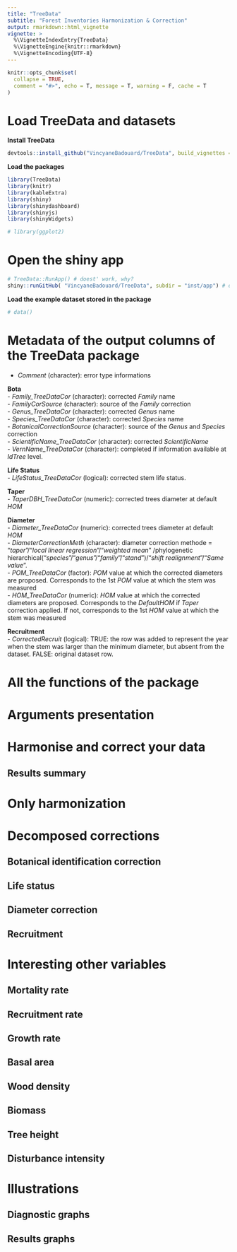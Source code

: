 ```yaml
---
title: "TreeData"
subtitle: "Forest Inventories Harmonization & Correction"
output: rmarkdown::html_vignette
vignette: >
  %\VignetteIndexEntry{TreeData}
  %\VignetteEngine{knitr::rmarkdown}
  %\VignetteEncoding{UTF-8}
---
```


```r
knitr::opts_chunk$set(
  collapse = TRUE,
  comment = "#>", echo = T, message = T, warning = F, cache = T
)
```

# Load TreeData and datasets
**Install TreeData**
```r
devtools::install_github("VincyaneBadouard/TreeData", build_vignettes = TRUE)
```
**Load the packages**
```r
library(TreeData)
library(knitr)
library(kableExtra)
library(shiny)
library(shinydashboard)
library(shinyjs)
library(shinyWidgets)

# library(ggplot2)
```

# Open the shiny app
```r
# TreeData::RunApp() # doest' work, why?
shiny::runGitHub( "VincyaneBadouard/TreeData", subdir = "inst/app") # data.tree, stringdist
```


**Load the example dataset stored in the package**
```r
# data()
```

# Metadata of the output columns of the TreeData package

 - *Comment* (character): error type informations  

**Bota**  
 - *Family_TreeDataCor* (character): corrected *Family* name  
 - *FamilyCorSource* (character): source of the *Family* correction  
 - *Genus_TreeDataCor* (character): corrected *Genus* name  
 - *Species_TreeDataCor* (character): corrected *Species* name  
 - *BotanicalCorrectionSource* (character): source of the *Genus* and *Species*
correction  
 - *ScientificName_TreeDataCor* (character): corrected *ScientificName*  
 - *VernName_TreeDataCor* (character): completed if information available at *IdTree*
level. 

**Life Status**  
 - *LifeStatus_TreeDataCor* (logical): corrected stem life status.  

**Taper**  
 - *TaperDBH_TreeDataCor* (numeric): corrected trees diameter at default *HOM*  

**Diameter**  
 - *Diameter_TreeDataCor* (numeric): corrected trees diameter at default *HOM*  
 - *DiameterCorrectionMeth* (character): diameter correction methode = "*taper*"/"*local linear regression*"/"*weighted mean*"
/phylogenetic hierarchical("*species*"/"*genus*"/"*family*"/"*stand*")/"*shift realignment*"/"*Same value*".  
 - *POM_TreeDataCor* (factor): *POM* value at which the corrected diameters are proposed. Corresponds to the 1st *POM* value at which the stem was measured  
 - *HOM_TreeDataCor* (numeric): *HOM* value at which the corrected diameters are proposed. Corresponds to the *DefaultHOM* if *Taper* correction applied. If not, corresponds to the 1st *HOM* value at which the stem was measured  

**Recruitment**  
 - *CorrectedRecruit* (logical): TRUE: the row was added to represent the year when the stem was larger than the minimum diameter, but absent from the dataset. FALSE: original dataset row.  

# All the functions of the package
# Arguments presentation
# Harmonise and correct your data
## Results summary
# Only harmonization

# Decomposed corrections
## Botanical identification correction
## Life status

## Diameter correction
## Recruitment

# Interesting other variables
## Mortality rate
## Recruitment rate
## Growth rate
## Basal area
## Wood density
## Biomass
## Tree height
## Disturbance intensity
# Illustrations
## Diagnostic graphs
## Results graphs

